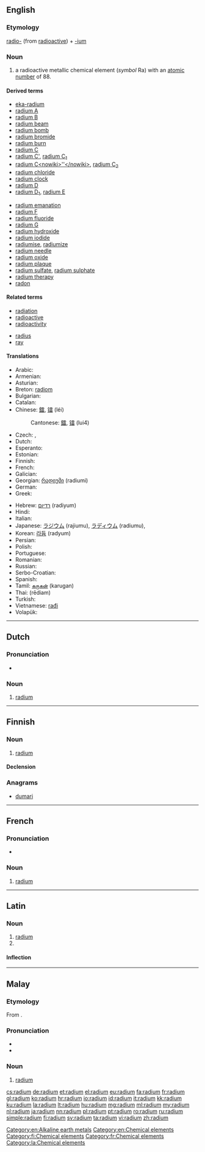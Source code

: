 ==English==

{{elements|Ra|francium|Fr|actinium|Ac}}

===Etymology===
[[radio-]] (from [[radioactive]]) + [[-ium]]

===Noun===
{{en-noun|-}}
{{wikipedia}}

# a radioactive metallic chemical element (''symbol'' Ra) with an [[atomic number]] of 88.

====Derived terms====
{{rel-top|terms derived from ''radium''}}
* [[eka-radium]]
* [[radium A]]
* [[radium B]]
* [[radium beam]]
* [[radium bomb]]
* [[radium bromide]]
* [[radium burn]]
* [[radium C]]
* [[radium C']], [[radium C1|radium C<sub>1</sub>]]
* [[radium C<nowiki>''</nowiki>]], [[radium C2|radium C<sub>2</sub>]]
* [[radium chloride]]
* [[radium clock]]
* [[radium D]]
* [[radium D1|radium D<sub>1</sub>]], [[radium E]]
{{rel-mid}}
* [[radium emanation]]
* [[radium F]]
* [[radium fluoride]]
* [[radium G]]
* [[radium hydroxide]]
* [[radium iodide]]
* [[radiumise]], [[radiumize]]
* [[radium needle]]
* [[radium oxide]]
* [[radium plaque]]
* [[radium sulfate]], [[radium sulphate]]
* [[radium therapy]]
* [[radon]]
{{rel-bottom}}

====Related terms====
{{rel-top}}
* [[radiation]]
* [[radioactive]]
* [[radioactivity]]
{{rel-mid}}
* [[radius]]
* [[ray]]
{{rel-bottom}}

====Translations====
{{trans-top|chemical element}}
* Arabic: {{t-|ar|راديُوم|tr=rá:diyum|m}}
* Armenian: {{t-|hy|ռադիում|tr=ṙadium}}
* Asturian: {{t+|ast|radiu|m}}
* Breton: [[radiom]] {{g|m}}
* Bulgarian: {{t-|bg|радий|m|tr=radij}}
* Catalan: {{t-|ca|radi|m}}
* Chinese: [[鐳]], [[镭]] (léi)
*: Cantonese: [[鐳]], [[镭]] (lui4)
* Czech: {{t+|cs|radium|n}}, {{t-|cs|rádium|n}}
* Dutch: {{t+|nl|radium|n}}
* Esperanto: {{t-|eo|radiumo}}
* Estonian: {{t-|et|raadium}}
* Finnish: {{t+|fi|radium}}
* French: {{t+|fr|radium}}
* Galician: {{t+|gl|radio|m}}
* Georgian: [[რადიუმი]] (radiumi)
* German: {{t+|de|Radium|n}}
* Greek: {{t+|el|ράδιο|n|tr=rádio}}
{{trans-mid}}
* Hebrew: [[רדיום]] (radiyum)
* Hindi: {{t-|hi|तेजातु|tr=tejaatu|sc=Deva}}
* Italian: {{t+|it|radio|m}}
* Japanese: [[ラジウム]] (rajiumu), [[ラディウム]] (radiumu), {{t-|ja|鐳|sc=Jpan}}
* Korean: [[라듐]] (radyum)
* Persian: {{t+|fa|راديوم|tr=radiyum}}
* Polish: {{t+|pl|rad|m}}
* Portuguese: {{t+|pt|rádio|m}}
* Romanian: {{t+|ro|radiu|n}}
* Russian: {{t+|ru|радий|m|tr=rádij}}
* Serbo-Croatian: {{t-|sh|radij|m}}
* Spanish: {{t+|es|radio}}
* Tamil: [[கருகன்]] (karugan)
* Thai: {{Thai|[[เรเดียม]]}} (rēdiam)
* Turkish: {{t+|tr|radyum}}
* Vietnamese: [[rađi]]
* Volapük: {{t+|vo|radin}}
{{trans-bottom}}

[[Category:en:Alkaline earth metals]]
[[Category:en:Chemical elements]]

----

==Dutch==
{{wikipedia|lang=nl}}
{{elements|Ra|francium|Fr|actinium|Ac|lang=nl}}

===Pronunciation===
* {{audio|Nl-radium.ogg|Audio}}

===Noun===
{{nl-noun|n|-|-}}

# [[#English|radium]]

----

==Finnish==
{{wikipedia|lang=fi}}

===Noun===
{{fi-noun}}

# [[#English|radium]]

====Declension====
{{fi-decl-risti|radium|nopl=1|i=0}}

===Anagrams===
* [[dumari#Finnish|dumari]]

[[Category:fi:Chemical elements]]

----

==French==
{{wikipedia|lang=fr}}

===Pronunciation===
* {{IPA|/ʁa.djɔm/|lang=fr}}

===Noun===
{{fr-noun|m|-}}

# [[#English|radium]]

[[Category:fr:Chemical elements]]

----

==Latin==
{{wikipedia|lang=la}}

===Noun===
{{la-noun|radium|radii|radiī|n|second}}

# [[#English|radium]]
# {{inflection of|radius||acc|s|lang=la}}

====Inflection====
{{la-decl-2nd-N|radi}}

[[Category:la:Chemical elements]]

----

==Malay==
{{wikipedia|lang=ms}}
{{elements|Ra|fransium|Fr|aktinium|Ac|lang=ms}}

===Etymology===
From {{etyl|en|ms}} {{term|radium|lang=en}}.

===Pronunciation===
* {{IPA|[radiom]|[radiəm]|[rediəm]|lang=ms}}
* {{rhymes|iom|jom|om|lang=ms}}

===Noun===
{{head|ms|noun}}

# [[#English|radium]] {{gloss|chemical element}}

[[cs:radium]]
[[de:radium]]
[[et:radium]]
[[el:radium]]
[[eu:radium]]
[[fa:radium]]
[[fr:radium]]
[[gl:radium]]
[[ko:radium]]
[[hr:radium]]
[[io:radium]]
[[id:radium]]
[[it:radium]]
[[kk:radium]]
[[ku:radium]]
[[la:radium]]
[[lt:radium]]
[[hu:radium]]
[[mg:radium]]
[[ml:radium]]
[[my:radium]]
[[nl:radium]]
[[ja:radium]]
[[nn:radium]]
[[pl:radium]]
[[pt:radium]]
[[ro:radium]]
[[ru:radium]]
[[simple:radium]]
[[fi:radium]]
[[sv:radium]]
[[ta:radium]]
[[vi:radium]]
[[zh:radium]]